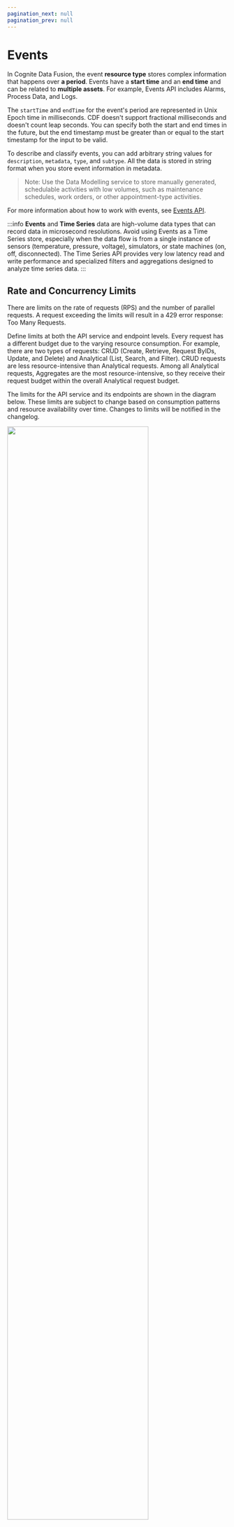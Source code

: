 ```yaml
---
pagination_next: null
pagination_prev: null
---
```


# Events

In Cognite Data Fusion, the event **resource type** stores complex information that happens over **a period**. Events have a **start time** and an **end time** and can be related to **multiple assets**. For example, Events API includes Alarms, Process Data, and Logs.

The `startTime` and `endTime` for the event's period are represented in Unix Epoch time in milliseconds. CDF doesn't support fractional milliseconds and doesn't count leap seconds. You can specify both the start and end times in the future, but the end timestamp must be greater than or equal to the start timestamp for the input to be valid.

To describe and classify events, you can add arbitrary string values for `description`, `metadata`, `type`, and `subtype`. All the data is stored in string format when you store event information in metadata.

> Note: Use the Data Modelling service to store manually generated, schedulable activities with low volumes, such as maintenance schedules, work orders, or other appointment-type activities.

For more information about how to work with events, see [Events API](/api#tag/Events).

:::info
**Events** and **Time Series** data are high-volume data types that can record data in microsecond resolutions. Avoid using Events as a Time Series store, especially when the data flow is from a single instance of sensors (temperature, pressure, voltage), simulators, or state machines (on, off, disconnected). The Time Series API provides very low latency read and write performance and specialized filters and aggregations designed to analyze time series data.
:::

## Rate and Concurrency Limits

There are limits on the rate of requests (RPS) and the number of parallel requests. A request exceeding the limits will result in a 429 error response: Too Many Requests. 

Define limits at both the API service and endpoint levels. Every request has a different budget due to the varying resource consumption. 
For example, there are two types of requests: CRUD (Create, Retrieve, Request ByIDs, Update, and Delete) and Analytical (List, Search, and Filter). CRUD requests are less resource-intensive than Analytical requests. Among all Analytical requests, Aggregates are the most resource-intensive, so they receive their request budget within the overall Analytical request budget.

The limits for the API service and its endpoints are shown in the diagram below. These limits are subject to change based on consumption patterns and resource availability over time.  Changes to limits will be notified in the changelog.

<img src="https://apps-cdn.cogniteapp.com/@cognite/docs-portal-images/1.0.0/images/api-docs/EventsLimitsNov23.png" alt=" " width="80%"/>

### Translate RPS to data speed
A single request can retrieve up to 1000 items, where 1 item is an event record. The top API service level has a maximum theoretical data speed of 200,000 items per second for all consumers and 150,000 for a single identity or client in a project.

### Use of parallel retrieval

**Parallel retrieval** is a technique used to improve data retrieval performance in cases where due to query complexity, data retrieval speeds are lower than they would normally be with a fast, simple query. Use parallel retrieval to retrieve large data sets up to the capacity limits defined for an API service.

For example, the Events API request has the following limits:

* A single request can retrieve up to 1000 items.
* Up to 23 requests per second may be issued for an analytical query (per identity), such as when using /list or /filter API endpoints (see above diagram).

Resulting in:

* A theoretical maximum of 23,000 items read per second per identity.

Additionally, complex analytical queries may return data slower than the theoretical maximum. Typically, the more complex the query, the slower the data rate.

Resulting in:

* A single request taking longer than 1s to read or write 1000 items.

Therefore, for complex 'analytical' queries that return data slower than the theoretical maximum, the query should retrieve fewer items per request and more in parallel until the theoretical maximum performance of 23,000 items per second is reached.

:::info note
Use parallel retrieval only when a single request flow provides data retrieval speeds significantly less than the theoretical maximum.
The overall requests per second limit still apply regardless of the number of concurrent requests issued. For example, If a request returns data at 18,000 items per second, adding a second parallel request provides little benefit as only 5,000 more items can be returned before the budget limit is reached.
:::
